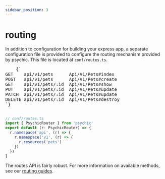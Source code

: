 ```yaml
---
sidebar_position: 3
---
```



# routing

In addition to configuration for building your express app, a separate configuration file is provided to configure the routing mechanism provided by psychic. This file is located at `conf/routes.ts`.

<RightSidebarItem>
  <pre style={{ backgroundColor: 'transparent' }}>
    {`
GET    api/v1/pets      Api/V1/Pets#index
POST   api/v1/pets      Api/V1/Pets#create
GET    api/v1/pets/:id  Api/V1/Pets#show
PUT    api/v1/pets/:id  Api/V1/Pets#update
PATCH  api/v1/pets/:id  Api/V1/Pets#update
DELETE api/v1/pets/:id  Api/V1/Pets#destroy
`}
  </pre>
</RightSidebarItem>

```ts
// conf/routes.ts
import { PsychicRouter } from 'psychic'
export default (r: PsychicRouter) => {
  r.namespace('api', (r) => {
    r.namespace('v1', (r) => {
      r.resources('pets')
    })
  })
}
```

The routes API is fairly robust. For more information on available methods, see our [routing guides](/docs/routing/crud).
